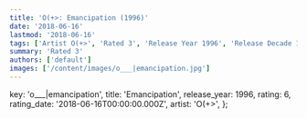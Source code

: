 ```yaml
---
title: 'O(+>: Emancipation (1996)'
date: '2018-06-16'
lastmod: '2018-06-16'
tags: ['Artist O(+>', 'Rated 3', 'Release Year 1996', 'Release Decade 1990']
summary: 'Rated 3'
authors: ['default']
images: ['/content/images/o___|emancipation.jpg']
---
```


  key: 'o___|emancipation',
  title: 'Emancipation',
  release_year: 1996,
  rating: 6,
  rating_date: '2018-06-16T00:00:00.000Z',
  artist: 'O(+>',
};

<MusicRating data={data} />
